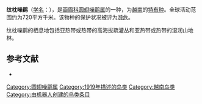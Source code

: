 {{noteTA
|G1=unit
}}
{{Speciesbox
| image = Trochalopteron yersini.jpg
| status = EN 
| status_system = IUCN3.1
| taxon = Trochalopteron yersini
| authority = ([[赫伯特·克里斯托弗·罗宾逊|Robinson]] & [[塞西尔·博登·克洛斯|Kloss]], 1919)
| synonyms = ''Garrulax yersini''}}

'''纹枕噪鹛'''（[[学名|学名]]：{{lang|la|''Garrulax yersini''}}），是[[画眉科|画眉科]][[圆翅噪鹛属|圆翅噪鹛属]]的一种，为[[越南|越南]]的[[特有种|特有种]]。全球活动范围约为720平方千米。该物种的保护状况被评为[[濒危|濒危]]。

纹枕噪鹛的栖息地包括亚热带或热带的高海拔疏灌丛和亚热带或热带的湿润山地林。

== 参考文献 ==
*{{cite web|url=http://www.birdlife.org/datazone/speciesfactsheet.php?id=7825&m=0|title=Garrulax yersini|publisher=[[国际鸟盟|BirdLife.org]]|accessdate=2011-06-27|archive-date=2016-03-05|archive-url=https://web.archive.org/web/20160305021158/http://www.birdlife.org/datazone/speciesfactsheet.php?id=7825&m=0|dead-url=no}}
{{Taxonbar|from=Q27075541}}

[[Category:圆翅噪鹛属|Category:圆翅噪鹛属]]
[[Category:1919年描述的鸟类|Category:1919年描述的鸟类]]
[[Category:越南鸟类|Category:越南鸟类]]
[[Category:由机器人创建的鸟类条目|Category:由机器人创建的鸟类条目]]